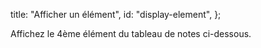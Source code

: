   title: "Afficher un élément",
  id: "display-element",
};

Affichez le 4ème élément du tableau de notes ci-dessous.
